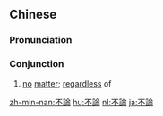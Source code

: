 {{also|不论}}
==Chinese==
{{zh-forms|s=不论}}

===Pronunciation===
{{zh-pron
|m=不lùn
|c=bat1 leon6
|h=pfs=put-lun
|mn=put-lūn
|cat=con
}}

===Conjunction===
{{zh-con}}

# {{lb|zh|Elementary Mandarin}} [[no]] [[matter]]; [[regardless]] of

[[zh-min-nan:不論]]
[[hu:不論]]
[[nl:不論]]
[[ja:不論]]